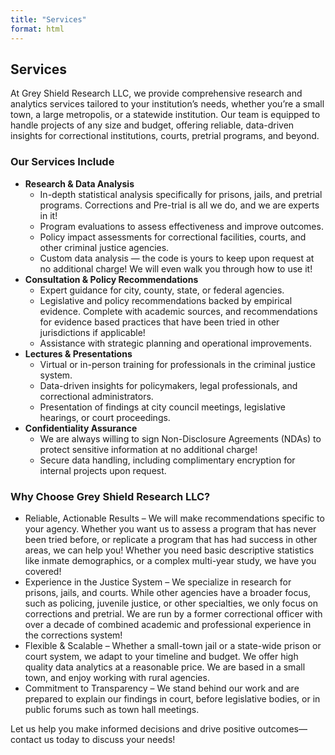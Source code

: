 ```yaml
---
title: "Services"
format: html
---
```


## Services  

At Grey Shield Research LLC, we provide comprehensive research and analytics services tailored to your institution's needs, whether you're a small town, a large metropolis, or a statewide institution. Our team is equipped to handle projects of any size and budget, offering reliable, data-driven insights for correctional institutions, courts, pretrial programs, and beyond.

### Our Services Include  

- **Research & Data Analysis**
  - In-depth statistical analysis specifically for prisons, jails, and pretrial programs. Corrections and Pre-trial is all we do, and we are experts in it! 
  - Program evaluations to assess effectiveness and improve outcomes.  
  - Policy impact assessments for correctional facilities, courts, and other criminal justice agencies. 
  - Custom data analysis — the code is yours to keep upon request at no additional charge! We will even walk you through how to use it! 

- **Consultation & Policy Recommendations**  
  - Expert guidance for city, county, state, or federal agencies.  
  - Legislative and policy recommendations backed by empirical evidence. Complete with academic sources, and recommendations for  evidence based practices that have been tried in other jurisdictions if applicable!   
  - Assistance with strategic planning and operational improvements.  

- **Lectures & Presentations**  
  - Virtual or in-person training for professionals in the criminal justice system.  
  - Data-driven insights for policymakers, legal professionals, and correctional administrators.  
  - Presentation of findings at city council meetings, legislative hearings, or court proceedings.  

- **Confidentiality Assurance**  
  - We are always willing to sign Non-Disclosure Agreements (NDAs) to protect sensitive information at no additional charge!  
  - Secure data handling, including complimentary encryption for internal projects upon request. 

### Why Choose Grey Shield Research LLC?  

- Reliable, Actionable Results – We will make recommendations specific to your agency. Whether you want us to assess a program that has never been tried before, or replicate a program that has had success in other areas, we can help you! Whether you need basic descriptive statistics like inmate demographics, or a complex multi-year study, we have you covered! 
- Experience in the Justice System – We specialize in research for prisons, jails, and courts. While other agencies have a broader focus, such as policing, juvenile justice, or other specialties, we only focus on corrections and pretrial. We are run by a former correctional officer with over a decade of combined academic and professional experience in the corrections system! 
- Flexible & Scalable – Whether a small-town jail or a state-wide prison or court system, we adapt to your timeline and budget. We offer high quality data analytics at a reasonable price. We are based in a small town, and enjoy working with rural agencies. 
- Commitment to Transparency – We stand behind our work and are prepared to explain our findings in court, before legislative bodies, or in public forums such as town hall meetings.  

Let us help you make informed decisions and drive positive outcomes—contact us today to discuss your needs! 
 
 